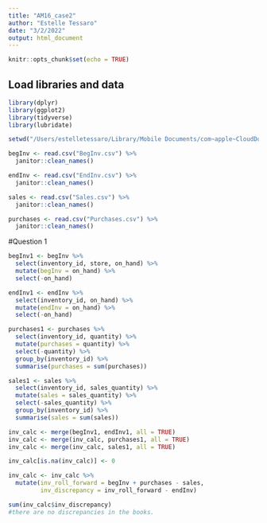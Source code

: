 ```yaml
---
title: "AM16_case2"
author: "Estelle Tessaro"
date: "3/2/2022"
output: html_document
---
```


```r
knitr::opts_chunk$set(echo = TRUE)
```

## Load libraries and data

```r
library(dplyr)
library(ggplot2)
library(tidyverse)
library(lubridate)
```

```r
setwd("/Users/estelletessaro/Library/Mobile Documents/com~apple~CloudDocs/2021/LBS '21-'22/Accounting/Data")

begInv <- read.csv("BegInv.csv") %>% 
  janitor::clean_names() 

endInv <- read.csv("EndInv.csv") %>% 
  janitor::clean_names()

sales <- read.csv("Sales.csv") %>% 
  janitor::clean_names()

purchases <- read.csv("Purchases.csv") %>% 
  janitor::clean_names()
```


#Question 1 

```r
begInv1 <- begInv %>%
  select(inventory_id, store, on_hand) %>%
  mutate(begInv = on_hand) %>%
  select(-on_hand)

endInv1 <- endInv %>%
  select(inventory_id, on_hand) %>%
  mutate(endInv = on_hand) %>%
  select(-on_hand)

purchases1 <- purchases %>%
  select(inventory_id, quantity) %>%
  mutate(purchases = quantity) %>%
  select(-quantity) %>%
  group_by(inventory_id) %>% 
  summarise(purchases = sum(purchases))

sales1 <- sales %>%
  select(inventory_id, sales_quantity) %>%
  mutate(sales = sales_quantity) %>%
  select(-sales_quantity) %>%
  group_by(inventory_id) %>% 
  summarise(sales = sum(sales))
```

```r
inv_calc <- merge(begInv1, endInv1, all = TRUE)
inv_calc <- merge(inv_calc, purchases1, all = TRUE)
inv_calc <- merge(inv_calc, sales1, all = TRUE)

inv_calc[is.na(inv_calc)] <- 0

inv_calc <- inv_calc %>%
  mutate(inv_roll_forward = begInv + purchases - sales,
         inv_discrepancy = inv_roll_forward - endInv)

sum(inv_calc$inv_discrepancy)
#there are no discrepancies in the books.
```

